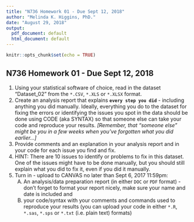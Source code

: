 ```yaml
---
title: "N736 Homework 01 - Due Sept 12, 2018"
author: "Melinda K. Higgins, PhD."
date: "August 29, 2018"
output:
  pdf_document: default
  html_document: default
---
```


```r
knitr::opts_chunk$set(echo = TRUE)
```

## N736 Homework 01 - Due Sept 12, 2018

1. Using your statistical software of choice, read in the dataset "Dataset_02" from the `*.CSV`, `*.XLS` or `*.XLSX` format.
2. Create an analysis report that explains **`every step you did`** - including anything you did manually. Ideally, everything you do to the dataset for fixing the errors or identifying the issues you spot in the data should be done using CODE (aka SYNTAX) so that someone else can take your code and reproduce your results. _[Remember, that "someone else" might be you in a few weeks when you've forgotten what you did earlier...]_
3. Provide comments and an explanation in your analysis report and in your code for each issue you find and fix.
4. HINT: There are 10 issues to identify or problems to fix in this dataset. One of the issues might have to be done manually, but you should still explain what you did to fix it, even if you did it manually.
5. Turn in - upload to CANVAS no later than Sept 6, 2017 11:59pm:
    (A) An analysis/data preparation report (in either `DOC` or `PDF` format) - don't forget to format your report nicely, make sure your name and date is included and
    (B) your code/syntax with your comments and commands used to reproduce your results (you can upload your code in either `*.R`, `*.sas`, `*.sps` or `*.txt` (i.e. plain text) formats)
